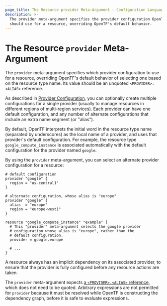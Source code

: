 ```yaml
---
page_title: The Resource provider Meta-Argument - Configuration Language
description: >-
  The provider meta-argument specifies the provider configuration OpenTF
  should use for a resource, overriding OpenTF's default behavior.
---
```


# The Resource `provider` Meta-Argument

The `provider` meta-argument specifies which provider configuration to use for a resource,
overriding OpenTF's default behavior of selecting one based on the resource
type name. Its value should be an unquoted `<PROVIDER>.<ALIAS>` reference.

As described in [Provider Configuration](/docs/language/providers/configuration), you can optionally
create multiple configurations for a single provider (usually to manage
resources in different regions of multi-region services). Each provider can have
one default configuration, and any number of alternate configurations that
include an extra name segment (or "alias").

By default, OpenTF interprets the initial word in the resource type name
(separated by underscores) as the local name of a provider, and uses that
provider's default configuration. For example, the resource type
`google_compute_instance` is associated automatically with the default
configuration for the provider named `google`.

By using the `provider` meta-argument, you can select an alternate provider
configuration for a resource:

```hcl
# default configuration
provider "google" {
  region = "us-central1"
}

# alternate configuration, whose alias is "europe"
provider "google" {
  alias  = "europe"
  region = "europe-west1"
}

resource "google_compute_instance" "example" {
  # This "provider" meta-argument selects the google provider
  # configuration whose alias is "europe", rather than the
  # default configuration.
  provider = google.europe

  # ...
}
```

A resource always has an implicit dependency on its associated provider, to
ensure that the provider is fully configured before any resource actions
are taken.

The `provider` meta-argument expects
[a `<PROVIDER>.<ALIAS>` reference](/docs/language/providers/configuration#referring-to-alternate-provider-configurations),
which does not need to be quoted. Arbitrary expressions are not permitted for
`provider` because it must be resolved while OpenTF is constructing the
dependency graph, before it is safe to evaluate expressions.
